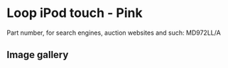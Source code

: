 
# Loop iPod touch - Pink

Part number, for search engines, auction websites and such: MD972LL/A

## Image gallery

<div style={{ width: "768px" }}>
  <GalleryComponent
    images={[
      {
        original: "/everysource/MD972.png",
        thumbnail: "/everypreview/MD972.png",
      },
      {
        original: "/everysource/MD972_AV1.png",
        thumbnail: "/everypreview/MD972_AV1.png",
      },
      {
        original: "/everysource/MD972_AV2.png",
        thumbnail: "/everypreview/MD972_AV2.png",
      },
      {
        original: "/everysource/MD972_AV3.png",
        thumbnail: "/everypreview/MD972_AV3.png",
      }
    ]}
  />
</div>